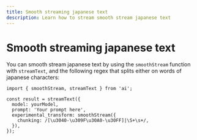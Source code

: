 ```yaml
---
title: Smooth streaming japanese text
description: Learn how to stream smooth stream japanese text
---
```


# Smooth streaming japanese text

You can smooth stream japanese text by using the `smoothStream` function with `streamText`, and the following regex that splits either on words of japanese characters:

```tsx filename="page.tsx"
import { smoothStream, streamText } from 'ai';

const result = streamText({
  model: yourModel,
  prompt: 'Your prompt here',
  experimental_transform: smoothStream({
    chunking: /[\u3040-\u309F\u30A0-\u30FF]|\S+\s+/,
  }),
});
```
